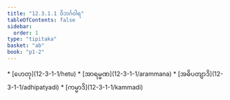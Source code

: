 ```yaml
---
title: "12.3.1.1 ဝိဘင်္ဂဝါရ"
tableOfContents: false
sidebar:
  order: 1
type: "tipitaka"
basket: "ab"
book: "p1-2"
---
```



<DynamicBreadcrumb />



<TableOfContents book="p1-2" section="12.3.1.1">
* [ဟေတု](12-3-1-1/hetu)
* [အာရမ္မဏ](12-3-1-1/arammana)
* [အဓိပတျာဒိ](12-3-1-1/adhipatyadi)
* [ကမ္မာဒိ](12-3-1-1/kammadi)
</TableOfContents>